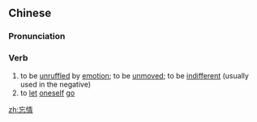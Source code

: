 ==Chinese==
{{zh-forms}}

===Pronunciation===
{{zh-pron
|m=wàngqíng
|c=mong4 cing4
|mn=qz,xm,zz:bōng-chêng/tw:bông-chêng
|cat=v
}}

===Verb===
{{zh-verb}}

# to be [[unruffled]] by [[emotion]]; to be [[unmoved]]; to be [[indifferent]] (usually used in the negative)
# to [[let]] [[oneself]] [[go]]

[[zh:忘情]]